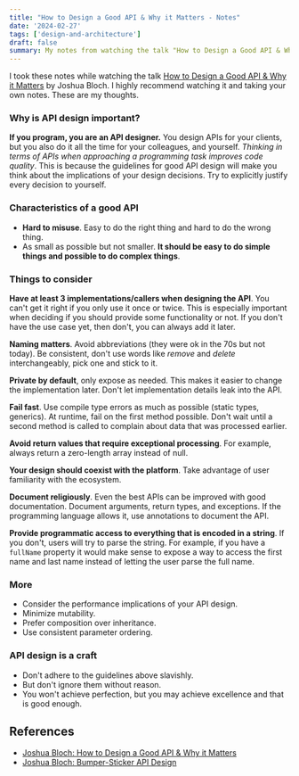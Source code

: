 ```yaml
---
title: "How to Design a Good API & Why it Matters - Notes"
date: '2024-02-27'
tags: ['design-and-architecture']
draft: false
summary: My notes from watching the talk "How to Design a Good API & Why it Matters" by Joshua Bloch
---
```


I took these notes while watching the talk [How to Design a Good API & Why it Matters](https://www.infoq.com/presentations/effective-api-design/) by Joshua Bloch. I highly recommend watching it and taking your own notes. These are my thoughts.

### Why is API design important?

**If you program, you are an API designer.** You design APIs for your clients, but you also do it all the time for your colleagues, and yourself. *Thinking in terms of APIs when approaching a programming task improves code quality*. This is because the guidelines for good API design will make you think about the implications of your design decisions. Try to explicitly justify every decision to yourself.

### Characteristics of a good API

- **Hard to misuse**. Easy to do the right thing and hard to do the wrong thing.
- As small as possible but not smaller. **It should be easy to do simple things and possible to do complex things**.

### Things to consider

**Have at least 3 implementations/callers when designing the API**. You can't get it right if you only use it once or twice. This is especially important when deciding if you should provide some functionality or not. If you don't have the use case yet, then don't, you can always add it later.

**Naming matters**. Avoid abbreviations (they were ok in the 70s but not today). Be consistent, don't use words like *remove* and *delete* interchangeably, pick one and stick to it.

**Private by default**, only expose as needed. This makes it easier to change the implementation later.
Don't let implementation details leak into the API.

**Fail fast**. Use compile type errors as much as possible (static types, generics). At runtime, fail on the first method possible. Don't wait until a second method is called to complain about data that was processed earlier.

**Avoid return values that require exceptional processing**. For example, always return a zero-length array instead of null.

**Your design should coexist with the platform**. Take advantage of user familiarity with the ecosystem.

**Document religiously**. Even the best APIs can be improved with good documentation. Document arguments, return types, and exceptions. If the programming language allows it, use annotations to document the API.

**Provide programmatic access to everything that is encoded in a string**. If you don't, users will try to parse the string. For example, if you have a `fullName` property it would make sense to expose a way to access the first name and last name instead of letting the user parse the full name.

### More
- Consider the performance implications of your API design.
- Minimize mutability.
- Prefer composition over inheritance.
- Use consistent parameter ordering.

### API design is a craft

- Don't adhere to the guidelines above slavishly.
- But don't ignore them without reason.
- You won't achieve perfection, but you may achieve excellence and that is good enough.

## References

- [Joshua Bloch: How to Design a Good API & Why it Matters](https://www.infoq.com/presentations/effective-api-design/)
- [Joshua Bloch: Bumper-Sticker API Design](https://www.infoq.com/articles/API-Design-Joshua-Bloch/)
